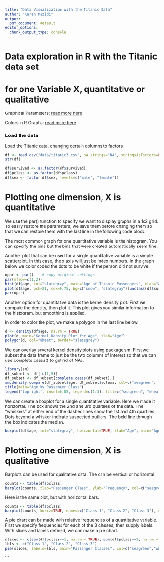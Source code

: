 ```yaml
---
title: "Data Visualization with the Titanic Data"
author: "Karen Mazidi"
output:
  pdf_document: default
editor_options: 
  chunk_output_type: console
---
```

# Data exploration in R with the Titanic data set
# for one Variable X, quantitative or qualitative

Graphical Parameters: [read more here](https://www.statmethods.net/advgraphs/parameters.html)

Colors in R Graphs: [read more here](http://www.stat.columbia.edu/~tzheng/files/Rcolor.pdf)

### Load the data

Load the Titanic data, changing certain columns to factors.

```r
df <- read.csv("data/titanic3.csv", na.strings="NA", stringsAsFactors=FALSE, header=TRUE)
str(df)

df$survived <- as.factor(df$survived)
df$pclass <- as.factor(df$pclass)
df$sex <- factor(df$sex, levels=c("male", "female"))
```

# Plotting one dimension, X is quantitative

We use the par() function to specify we want to display graphs in a 1x2 grid. To easily restore the parameters, we save them before changing them so that we can  restore them with the last line in the following code block.

The most common graph for one quantitative variable is the histogram. You can specify the bins but the bins that were created automatically seem fine.

Another plot that can be used for a single quantitative variable is a simple scatterplot. In this case, the x axis will just be index numbers. In the graph below we color coded the dots to be white if the person did not survive.

```r
opar <- par()    # copy original settings
par(mfrow=c(1,2))
hist(df$age, col="slategray", main="Age of Titanic Passengers", xlab="Age")
plot(df$age, pch=21, cex=0.75, bg=c("snow", "slategray")[unclass(df$survived)], ylab="Age", main="Age (White Deceased)")
par(opar)
```

Another option for quantitative data is the kernel density plot. First we compute the density, then plot it. This plot gives you similar information to the histogram, but smoothing is applied. 

In order to color the plot, we make a polygon in the last line below.

```r
d <- density(df$age, na.rm = TRUE)
plot(d, main="Kernel Density Plot for Age", xlab="Age")
polygon(d, col="wheat", border="slategrey")
```

We can overlay several kernel density plots using package sm. First we subset the data frame to just be the two columns of interest so that we can use complete.cases() to get rid of NAs. 

```r
library(sm)
df_subset <- df[,c(1,5)]
df_subset <- df_subset[complete.cases(df_subset),]
sm.density.compare(df_subset$age, df_subset$pclass, col=c("seagreen", "wheat", "sienna3"), lwd=2)
title(main="Age by Passenger Class")
legend("topright", inset=0.05, legend=c(1:3), fill=c("seagreen", "wheat", "sienna3"))
```

We can create a boxplot for a single quantitative variable. Here we made it horizontal. The box shows the 2nd and 3rd quartiles of the data. The "whiskers" at either end of the dashed lines show the 1st and 4th quartiles. Dots beyond a whisker indicate suspected outliers. The bold line through the box indicates the median.

```r
boxplot(df$age, col="slategray", horizontal=TRUE, xlab="Age", main="Age of Titanic Passengers")
```


# Plotting one dimension, X is qualitative

Barplots can be used for qualitative data. The can be vertical or horizontal.

```r
counts <- table(df$pclass)
barplot(counts, xlab="Passenger Class", ylab="Frequency", col=c("seagreen","wheat","sienna3"))
```

Here is the same plot, but with horizontal bars. 

```r
counts <- table(df$pclass)
barplot(counts, horiz=TRUE, names=c("Class 1", "Class 2", "Class 3"), col=c("seagreen","wheat","sienna3"), ylab="Passenger Class", xlab="Frequency")
```

A pie chart can be made with relative frequencies of a quantitative variable. First we specify frequencies for each of the 3 classes, then supply labels. With slices and labels defined, we can make a pie chart. 

```r
slices <- c(sum(df$pclass==1, na.rm = TRUE), sum(df$pclass==2, na.rm = TRUE), sum(df$pclass==3, na.rm = TRUE))
lbls <- c("Class 1", "Class 2", "Class 3")
pie(slices, labels=lbls, main="Passenger Classes", col=c("seagreen","wheat","sienna3"))
```



```


